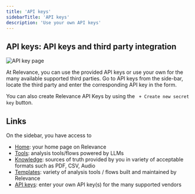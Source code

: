 ```yaml
---
title: 'API keys'
sidebarTitle: 'API keys'
description: 'Use your own API keys'
---
```


## API keys: API keys and third party integration
![API key page](/images/get-started/api-keys.png)

At Relevance, you can use the provided API keys or use your own for the many available 
supported third parties.
Go to API keys from the side-bar, locate the third party and enter the corresponding API key in the
form.

You can also create Relevance API Keys by using the ` + Create new secret key` button.


## Links
On the sidebar, you have access to 
* [Home](/get-started/key-concepts/home): your home page on Relevance
* [Tools](/get-started/key-concepts/tools): analysis tools/flows powered by LLMs
* [Knowledge](/get-started/key-concepts/knowledge): sources of truth provided by you in variety of acceptable formats such as PDF, CSV, Audio
* [Templates](/get-started/key-concepts/templates): variety of analysis tools / flows built and maintained by Relevance
* [API keys](/get-started/key-concepts/api-keys): enter your own API key(s) for the many supported vendors 